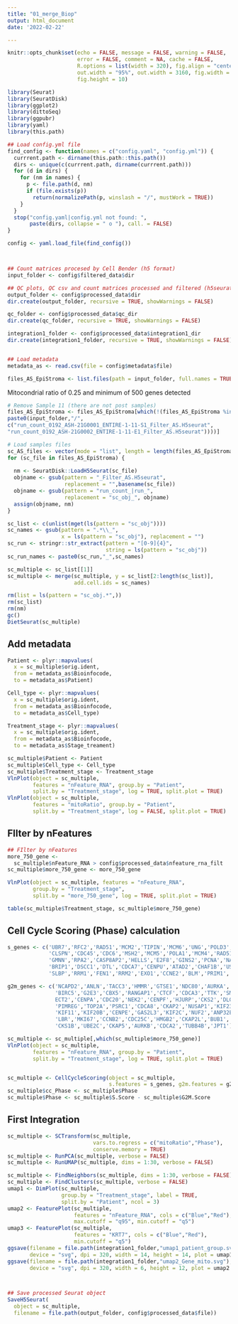 ```yaml
---
title: "01_merge_Biop"
output: html_document
date: '2022-02-22'

--- 
```


<!--
#-------------------------------------------------------------------------------
# This script processes filtered single-cell RNA-seq count matrices stored in
# .h5seurat format, adds metadata information and performs several actions in
# order to perform a first step filtering:
# - Merges them into a single Seurat .h5seurat object for downstream analysis.
# - Removes low quality Samples
# - Calculate Cycle Score
# - Integrate the data using SCT approach
# - Dimensional reduction and clusterization

# Author: Carlos Simon Foundation (Raul PM @supermegamio, Diego AC @diegoamoros)
# Date: 2022-02-22
#-------------------------------------------------------------------------------
# Former  "22022022_AS_merge"
-->

```r
knitr::opts_chunk$set(echo = FALSE, message = FALSE, warning = FALSE,
                      error = FALSE, comment = NA, cache = FALSE,
                      R.options = list(width = 320), fig.align = "center",
                      out.width = "95%", out.width = 3160, fig.width = 12,
                      fig.height = 10)
```

```r
library(Seurat)
library(SeuratDisk)
library(ggplot2)
library(dittoSeq)
library(ggpubr)
library(yaml)
library(this.path)

## Load config.yml file
find_config <- function(names = c("config.yaml", "config.yml")) {
  currrent.path <- dirname(this.path::this.path())
  dirs <- unique(c(currrent.path, dirname(currrent.path)))
  for (d in dirs) {
    for (nm in names) {
      p <- file.path(d, nm)
      if (file.exists(p))
        return(normalizePath(p, winslash = "/", mustWork = TRUE))
    }
  }
  stop("config.yaml|config.yml not found: ",
       paste(dirs, collapse = " o "), call. = FALSE)
}

config <- yaml.load_file(find_config())



## Count matrices procesed by Cell Bender (h5 format)
input_folder <- config$filtered_data$dir

## QC plots, QC csv and count matrices processed and filtered (h5seurat format)
output_folder <- config$processed_data$dir
dir.create(output_folder, recursive = TRUE, showWarnings = FALSE)

qc_folder <- config$processed_data$qc_dir
dir.create(qc_folder, recursive = TRUE, showWarnings = FALSE)

integration1_folder <- config$processed_data$integration1_dir
dir.create(integration1_folder, recursive = TRUE, showWarnings = FALSE)


## Load metadata
metadata_as <- read.csv(file = config$metadata$file)

files_AS_EpiStroma <- list.files(path = input_folder, full.names = TRUE)
```


Mitocondrial ratio of 0.25 and minimum of 500 genes detected

```r

# Remove Sample 11 (there are not post samples)
files_AS_EpiStroma <- files_AS_EpiStroma[which(!(files_AS_EpiStroma %in%
paste0(input_folder,"/",
c("run_count_0192_ASH-21G0001_ENTIRE-1-11-S1_Filter_AS.H5seurat",
"run_count_0192_ASH-21G0002_ENTIRE-1-11-E1_Filter_AS.H5seurat"))))]

# Load samples files
sc_AS_files <- vector(mode = "list", length = length(files_AS_EpiStroma))
for (sc_file in files_AS_EpiStroma) {
 
  nm <- SeuratDisk::LoadH5Seurat(sc_file)
  objname <- gsub(pattern = "_Filter_AS.H5seurat",
                  replacement = "",basename(sc_file))
  objname <- gsub(pattern = "run_count_|run_",
                  replacement = "sc_obj_", objname)
  assign(objname, nm)
}

sc_list <- c(unlist(mget(ls(pattern = "sc_obj"))))
sc_names <- gsub(pattern = ".*\\_",
                 x = ls(pattern = "sc_obj"), replacement = "")
sc_run <- stringr::str_extract(pattern = "[0-9]{4}",
                               string = ls(pattern = "sc_obj"))
sc_run_names <- paste0(sc_run,"_",sc_names)

sc_multiple <- sc_list[[1]]
sc_multiple <- merge(sc_multiple, y = sc_list[2:length(sc_list)],
                     add.cell.ids = sc_names)

rm(list = ls(pattern = "sc_obj.*",))
rm(sc_list)
rm(nm)
gc()
DietSeurat(sc_multiple)
```

## Add metadata

```r
Patient <- plyr::mapvalues(
  x = sc_multiple$orig.ident,
  from = metadata_as$Bioinfocode,
  to = metadata_as$Patient)

Cell_type <- plyr::mapvalues(
  x = sc_multiple$orig.ident,
  from = metadata_as$Bioinfocode,
  to = metadata_as$Cell_type)

Treatment_stage <- plyr::mapvalues(
  x = sc_multiple$orig.ident,
  from = metadata_as$Bioinfocode,
  to = metadata_as$Stage_treament)

sc_multiple$Patient <- Patient
sc_multiple$Cell_type <- Cell_type
sc_multiple$Treatment_stage <- Treatment_stage
VlnPlot(object = sc_multiple,
        features = "nFeature_RNA", group.by = "Patient",
        split.by = "Treatment_stage", log = TRUE, split.plot = TRUE)
VlnPlot(object = sc_multiple,
        features = "mitoRatio", group.by = "Patient",
        split.by = "Treatment_stage", log = FALSE, split.plot = TRUE)

```

## FIlter by nFeatures

```r

## FIlter by nFeatures 
more_750_gene <- 
  sc_multiple$nFeature_RNA > config$processed_data$nfeature_rna_filt
sc_multiple$more_750_gene <- more_750_gene

VlnPlot(object = sc_multiple, features = "nFeature_RNA",
        group.by = "Treatment_stage",
        split.by = "more_750_gene", log = TRUE, split.plot = TRUE)

table(sc_multiple$Treatment_stage, sc_multiple$more_750_gene)
```


## Cell Cycle Scoring (Phase) calculation

```r


s_genes <- c('UBR7','RFC2','RAD51','MCM2','TIPIN','MCM6','UNG','POLD3','WDR76',
             'CLSPN','CDC45','CDC6','MSH2','MCM5','POLA1','MCM4','RAD51AP1',
             'GMNN','RPA2','CASP8AP2','HELLS','E2F8','GINS2','PCNA','NASP',
             'BRIP1','DSCC1','DTL','CDCA7','CENPU','ATAD2','CHAF1B','USP1',
             'SLBP','RRM1','FEN1','RRM2','EXO1','CCNE2','BLM','PRIM1','UHRF1')

g2m_genes <- c('NCAPD2','ANLN','TACC3','HMMR','GTSE1','NDC80','AURKA','TPX2',
               'BIRC5','G2E3','CBX5','RANGAP1','CTCF','CDCA3','TTK','SMC4','
               ECT2','CENPA','CDC20','NEK2','CENPF','HJURP','CKS2','DLGAP5',
               'PIMREG','TOP2A','PSRC1','CDCA8','CKAP2','NUSAP1','KIF23',
               'KIF11','KIF20B','CENPE','GAS2L3','KIF2C','NUF2','ANP32E',
               'LBR','MKI67','CCNB2','CDC25C','HMGB2','CKAP2L','BUB1','CDK1',
               'CKS1B','UBE2C','CKAP5','AURKB','CDCA2','TUBB4B','JPT1')

sc_multiple <- sc_multiple[,which(sc_multiple$more_750_gene)]
VlnPlot(object = sc_multiple,
        features = "nFeature_RNA", group.by = "Patient",
        split.by = "Treatment_stage", log = TRUE, split.plot = TRUE)


sc_multiple <- CellCycleScoring(object = sc_multiple,
                                s.features = s_genes, g2m.features = g2m_genes)
sc_multiple$cc_Phase <- sc_multiple$Phase
sc_multiple$Phase <- sc_multiple$S.Score - sc_multiple$G2M.Score
```


## First Integration


```r


sc_multiple <- SCTransform(sc_multiple,
                           vars.to.regress = c("mitoRatio","Phase"),
                           conserve.memory = TRUE)
sc_multiple <- RunPCA(sc_multiple, verbose = FALSE)
sc_multiple <- RunUMAP(sc_multiple, dims = 1:30, verbose = FALSE)

sc_multiple <- FindNeighbors(sc_multiple, dims = 1:30, verbose = FALSE)
sc_multiple <- FindClusters(sc_multiple, verbose = FALSE)
umap1 <- DimPlot(sc_multiple,
                 group.by = "Treatment_stage", label = TRUE,
                 split.by = "Patient", ncol = 3)
umap2 <- FeaturePlot(sc_multiple,
                     features = "nFeature_RNA", cols = c("Blue","Red"),
                     max.cutoff = "q95", min.cutoff = "q5")
umap3 <- FeaturePlot(sc_multiple,
                     features = "KRT7", cols = c("Blue","Red"),
                     min.cutoff = "q5")
ggsave(filename = file.path(integration1_folder,"umap1_patient_group.svg"),
       device = "svg", dpi = 320, width = 14, height = 14, plot = umap1)
ggsave(filename = file.path(integration1_folder,"umap2_Gene_mito.svg"),
       device = "svg", dpi = 320, width = 6, height = 12, plot = umap2 + umap3)



## Save processed Seurat object
SaveH5Seurat(
  object = sc_multiple, 
  filename = file.path(output_folder, config$processed_data$file))
            
```



